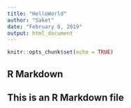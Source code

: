 ```yaml
---
title: "HelloWorld"
author: "Saket"
date: "February 8, 2019"
output: html_document
---
```


```r
knitr::opts_chunk$set(echo = TRUE)
```

## R Markdown

## This is an R Markdown file
